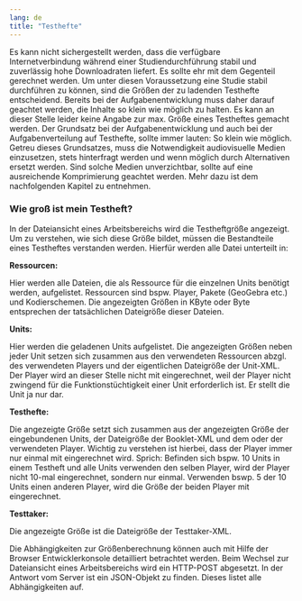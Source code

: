 ---
lang: de
title: "Testhefte"
---

Es kann nicht sichergestellt werden, dass die verfügbare Internetverbindung während einer Studiendurchführung stabil und zuverlässig hohe Downloadraten liefert. Es sollte ehr mit dem Gegenteil gerechnet werden. Um unter diesen Voraussetzung eine Studie stabil durchführen zu können, sind die Größen der zu ladenden Testhefte entscheidend. Bereits bei der Aufgabenentwicklung muss daher darauf geachtet werden, die Inhalte so klein wie möglich zu halten. Es kann an dieser Stelle leider keine Angabe zur max. Größe eines Testheftes gemacht werden. Der Grundsatz bei der Aufgabenentwicklung und auch bei der Aufgabenverteilung auf Testhefte, sollte immer lauten: So klein wie möglich. Getreu dieses Grundsatzes, muss die Notwendigkeit audiovisuelle Medien einzusetzen, stets hinterfragt werden und wenn möglich durch Alternativen ersetzt werden. Sind solche Medien unverzichtbar, sollte auf eine ausreichende Komprimierung geachtet werden. Mehr dazu ist dem nachfolgenden Kapitel zu entnehmen. 

### Wie groß ist mein Testheft?

In der Dateiansicht eines Arbeitsbereichs wird die Testheftgröße angezeigt. Um zu verstehen, wie sich diese Größe bildet, müssen die Bestandteile eines Testheftes verstanden werden. Hierfür werden alle Datei unterteilt in:

**Ressourcen:**

Hier werden alle Dateien, die als Ressource für die einzelnen Units benötigt werden, aufgelistet. Ressourcen sind bspw. Player, Pakete (GeoGebra etc.) und Kodierschemen. Die angezeigten Größen in KByte oder Byte entsprechen der tatsächlichen Dateigröße dieser Dateien.

**Units:**

Hier werden die geladenen Units aufgelistet. Die angezeigten Größen neben jeder Unit setzen sich zusammen aus den verwendeten Ressourcen abzgl. des verwendeten Players und der eigentlichen Dateigröße der Unit-XML. Der Player wird an dieser Stelle nicht mit eingerechnet, weil der Player nicht zwingend für die Funktionstüchtigkeit einer Unit erforderlich ist. Er stellt die Unit ja nur dar.

**Testhefte:**

Die angezeigte Größe setzt sich zusammen aus der angezeigten Größe der eingebundenen Units, der Dateigröße der Booklet-XML und dem oder der verwendeten Player. Wichtig zu verstehen ist hierbei, dass der Player immer nur einmal mit eingerechnet wird. Sprich: Befinden sich bspw. 10 Units in einem Testheft und alle Units verwenden den selben Player, wird der Player nicht 10-mal eingerechnet, sondern nur einmal. Verwenden bswp. 5 der 10 Units einen anderen Player, wird die Größe der beiden Player mit eingerechnet.

**Testtaker:**

Die angezeigte Größe ist die Dateigröße der Testtaker-XML.

::: {.callout-tip}
Die Abhängigkeiten zur Größenberechnung können auch mit Hilfe der Browser Entwicklerkonsole detailliert betrachtet werden. Beim Wechsel zur Dateiansicht eines Arbeitsbereichs wird ein HTTP-POST abgesetzt. In der Antwort vom Server ist ein JSON-Objekt zu finden. Dieses listet alle Abhängigkeiten auf.
:::



